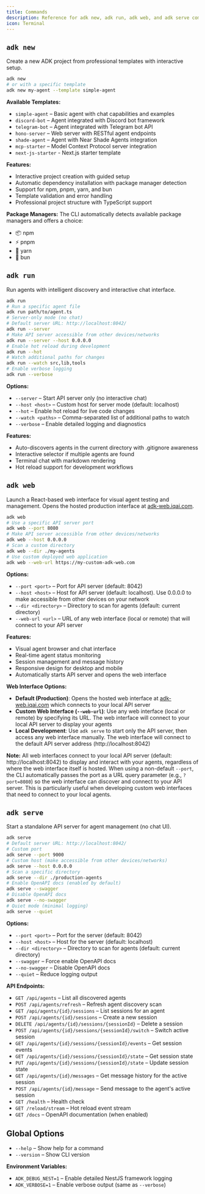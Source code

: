```yaml
---
title: Commands
description: Reference for adk new, adk run, adk web, and adk serve commands
icon: Terminal
---
```


## `adk new`

Create a new ADK project from professional templates with interactive setup.

```bash
adk new
# or with a specific template
adk new my-agent --template simple-agent
```

**Available Templates:**

- `simple-agent` – Basic agent with chat capabilities and examples
- `discord-bot` – Agent integrated with Discord bot framework
- `telegram-bot` – Agent integrated with Telegram bot API
- `hono-server` – Web server with RESTful agent endpoints
- `shade-agent` – Agent with Near Shade Agents integration
- `mcp-starter` – Model Context Protocol server integration
- `next-js-starter` - Next.js starter template

**Features:**

- Interactive project creation with guided setup
- Automatic dependency installation with package manager detection
- Support for npm, pnpm, yarn, and bun
- Template validation and error handling
- Professional project structure with TypeScript support

**Package Managers:**
The CLI automatically detects available package managers and offers a choice:

- 📦 npm
- ⚡ pnpm
- 🧶 yarn
- 🍞 bun

## `adk run`

Run agents with intelligent discovery and interactive chat interface.

```bash
adk run
# Run a specific agent file
adk run path/to/agent.ts
# Server-only mode (no chat)
# Default server URL: http://localhost:8042/
adk run --server
# Make API server accessible from other devices/networks
adk run --server --host 0.0.0.0
# Enable hot reload during development
adk run --hot
# Watch additional paths for changes
adk run --watch src,lib,tools
# Enable verbose logging
adk run --verbose
```

**Options:**

- `--server` – Start API server only (no interactive chat)
- `--host <host>` – Custom host for server mode (default: localhost)
- `--hot` – Enable hot reload for live code changes
- `--watch <paths>` – Comma-separated list of additional paths to watch
- `--verbose` – Enable detailed logging and diagnostics

**Features:**

- Auto-discovers agents in the current directory with .gitignore awareness
- Interactive selector if multiple agents are found
- Terminal chat with markdown rendering
- Hot reload support for development workflows

## `adk web`

Launch a React-based web interface for visual agent testing and management. Opens the hosted production interface at [adk-web.iqai.com](https://adk-web.iqai.com).

```bash
adk web
# Use a specific API server port
adk web --port 8080
# Make API server accessible from other devices/networks
adk web --host 0.0.0.0
# Scan a custom directory
adk web --dir ./my-agents
# Use custom deployed web application
adk web --web-url https://my-custom-adk-web.com
```

**Options:**

- `--port <port>` – Port for API server (default: 8042)
- `--host <host>` – Host for API server (default: localhost). Use 0.0.0.0 to make accessible from other devices on your network
- `--dir <directory>` – Directory to scan for agents (default: current directory)
- `--web-url <url>` – URL of any web interface (local or remote) that will connect to your API server

**Features:**

- Visual agent browser and chat interface
- Real-time agent status monitoring
- Session management and message history
- Responsive design for desktop and mobile
- Automatically starts API server and opens the web interface

**Web Interface Options:**

- **Default (Production)**: Opens the hosted web interface at [adk-web.iqai.com](https://adk-web.iqai.com) which connects to your local API server
- **Custom Web Interface (`--web-url`)**: Use any web interface (local or remote) by specifying its URL. The web interface will connect to your local API server to display your agents
- **Local Development**: Use `adk serve` to start only the API server, then access any web interface manually. The web interface will connect to the default API server address (http://localhost:8042)

**Note:** All web interfaces connect to your local API server (default: http://localhost:8042) to display and interact with your agents, regardless of where the web interface itself is hosted. When using a non-default `--port`, the CLI automatically passes the port as a URL query parameter (e.g., `?port=8080`) so the web interface can discover and connect to your API server. This is particularly useful when developing custom web interfaces that need to connect to your local agents.

## `adk serve`

Start a standalone API server for agent management (no chat UI).

```bash
adk serve
# Default server URL: http://localhost:8042/
# Custom port
adk serve --port 9000
# Custom host (make accessible from other devices/networks)
adk serve --host 0.0.0.0
# Scan a specific directory
adk serve --dir ./production-agents
# Enable OpenAPI docs (enabled by default)
adk serve --swagger
# Disable OpenAPI docs
adk serve --no-swagger
# Quiet mode (minimal logging)
adk serve --quiet
```

**Options:**

- `--port <port>` – Port for the server (default: 8042)
- `--host <host>` – Host for the server (default: localhost)
- `--dir <directory>` – Directory to scan for agents (default: current directory)
- `--swagger` – Force enable OpenAPI docs
- `--no-swagger` – Disable OpenAPI docs
- `--quiet` – Reduce logging output

**API Endpoints:**

- `GET /api/agents` – List all discovered agents
- `POST /api/agents/refresh` – Refresh agent discovery scan
- `GET /api/agents/{id}/sessions` – List sessions for an agent
- `POST /api/agents/{id}/sessions` – Create a new session
- `DELETE /api/agents/{id}/sessions/{sessionId}` – Delete a session
- `POST /api/agents/{id}/sessions/{sessionId}/switch` – Switch active session
- `GET /api/agents/{id}/sessions/{sessionId}/events` – Get session events
- `GET /api/agents/{id}/sessions/{sessionId}/state` – Get session state
- `PUT /api/agents/{id}/sessions/{sessionId}/state` – Update session state
- `GET /api/agents/{id}/messages` – Get message history for the active session
- `POST /api/agents/{id}/message` – Send message to the agent's active session
- `GET /health` – Health check
- `GET /reload/stream` – Hot reload event stream
- `GET /docs` – OpenAPI documentation (when enabled)

## Global Options

- `--help` – Show help for a command
- `--version` – Show CLI version

**Environment Variables:**

- `ADK_DEBUG_NEST=1` – Enable detailed NestJS framework logging
- `ADK_VERBOSE=1` – Enable verbose output (same as `--verbose`)
